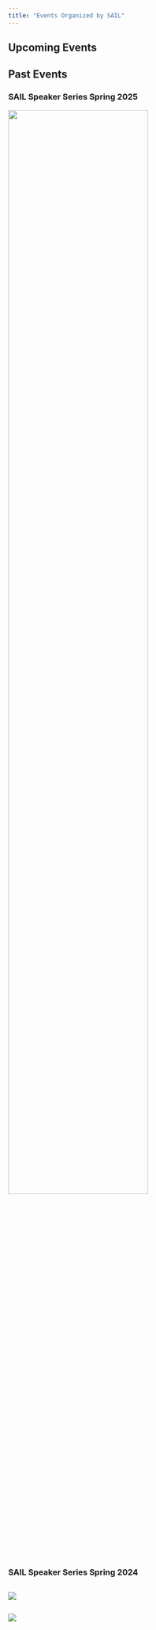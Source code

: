 ```yaml
---
title: "Events Organized by SAIL"
---
```


## Upcoming Events



## Past Events

### SAIL Speaker Series Spring 2025

![](imgs/SSS2025_RichardSmith.png){width="75%"}

### SAIL Speaker Series Spring 2024

::: {.row}
::: {.column width="50%"}
![](imgs/SSS2024_MarchMathness.png)
:::

::: {.column width="50%"}
![](imgs/SSS2024_WomenInSports.png)
:::
:::